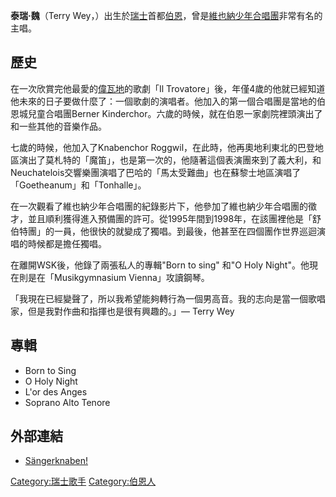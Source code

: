 '''泰瑞·魏'''（Terry Wey，{{bd|1985年|9月|}}）出生於[[瑞士|瑞士]]首都[[伯恩|伯恩]]，曾是[[維也納少年合唱團|維也納少年合唱團]]非常有名的主唱。

==歷史==
在一次欣賞完他最愛的[[偉瓦地|偉瓦地]]的歌劇「Il Trovatore」後，年僅4歲的他就已經知道他未來的日子要做什麼了：一個歌劇的演唱者。他加入的第一個合唱團是當地的伯恩城兒童合唱團Berner Kinderchor。六歲的時候，就在伯恩一家劇院裡頭演出了和一些其他的音樂作品。

七歲的時候，他加入了Knabenchor Roggwil，在此時，他再奧地利東北的巴登地區演出了莫札特的「魔笛」，也是第一次的，他隨著這個表演團來到了義大利，和Neuchatelois交響樂團演唱了巴哈的「馬太受難曲」也在蘇黎士地區演唱了「Goetheanum」和「Tonhalle」。

在一次觀看了維也納少年合唱團的紀錄影片下，他參加了維也納少年合唱團的徵才，並且順利獲得進入預備團的許可。從1995年間到1998年，在該團裡他是「舒伯特團」的一員，他很快的就變成了獨唱。到最後，他甚至在四個團作世界巡迴演唱的時候都是擔任獨唱。

在離開WSK後，他錄了兩張私人的專輯"Born to sing" 和"O Holy Night"。他現在則是在「Musikgymnasium Vienna」攻讀鋼琴。

「我現在已經變聲了，所以我希望能夠轉行為一個男高音。我的志向是當一個歌唱家，但是我對作曲和指揮也是很有興趣的。」— Terry Wey

==專輯==
*Born to Sing
*O Holy Night
*L'or des Anges
*Soprano Alto Tenore

==外部連結==
*[https://web.archive.org/web/20060719162304/http://www.boytreble.net/ Sängerknaben!]

{{DEFAULTSORT:Wey, Terry}}
[[Category:瑞士歌手|Category:瑞士歌手]]
[[Category:伯恩人|Category:伯恩人]]